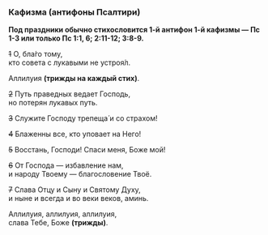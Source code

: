 ### Кафизма (антифоны Псалтири)

**Под праздники обычно стихословится 1-й антифон 1-й кафизмы — Пс 1-3 или только Пс 1:1, 6; 2:11-12; 3:8-9.**

~~1~~ О, бла́го тому,  
кто совета с лукавыми не устроя́л.

Аллилуия **(трижды на каждый стих)**.

~~2~~ Путь праведных ведает Господь,  
но потерян лукавых путь.

~~3~~ Cлужите Господу трепеща́ и со страхом!

~~4~~ Блаженны все, кто уповает на Него!

~~5~~ Восстань, Господи! Спаси меня, Боже мой!

~~6~~ От Господа — избавление нам,  
и народу Твоему — благословение Твоё.

~~7~~ Слава Отцу и Сыну и Святому Духу,  
и ныне и всегда и во веки веков, аминь.

Аллилуия, аллилуия, аллилуия,  
слава Тебе, Боже **(трижды)**.
